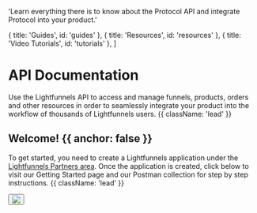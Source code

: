 
  'Learn everything there is to know about the Protocol API and integrate Protocol into your product.'

  { title: 'Guides', id: 'guides' },
  { title: 'Resources', id: 'resources' },
  { title: 'Video Tutorials', id: 'tutorials' },
]

<HeroPattern />

# API Documentation

Use the Lightfunnels API to access and manage funnels, products, orders and other resources in order to seamlessly integrate your product into the workflow of thousands of Lightfunnels users. {{ className: 'lead' }}


## Welcome! {{ anchor: false }}

To get started, you need to create a Lightfunnels application under the [Lightfunnels Partners area](https://partners.lightfunnels.com/app-charges). Once the application is created, click below to visit our Getting Started page and our Postman collection for step by step instructions.  {{ className: 'lead' }}

<div className="not-prose mb-16 mt-6 flex gap-3">
  <Button href="/gettingstarted" arrow="right" children="Getting Started" />
	<a href="https://god.gw.postman.com/run-collection/16831799-560b18e3-2697-46e4-9ac7-1933d463fb37?action=collection%2Ffork&source=rip_markdown&collection-url=entityId%3D16831799-560b18e3-2697-46e4-9ac7-1933d463fb37%26entityType%3Dcollection%26workspaceId%3Dfa9c0249-aba8-4d8f-8378-47dad60c4b51" target="_blank">
		<img className="rounded-full cursor-pointer" src="https://run.pstmn.io/button.svg"/>
	</a>
</div>

<Guides />

<Resources />

<Tutorials />
